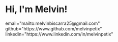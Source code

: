 
# Hi, I'm Melvin!

<Social>
    email="mailto:melvinbiscarra25@gmail.com"
    github="https://www.github.com/melvinpetix"
    linkedin="https://www.linkedin.com/in/melvinpetix"
</Social>
